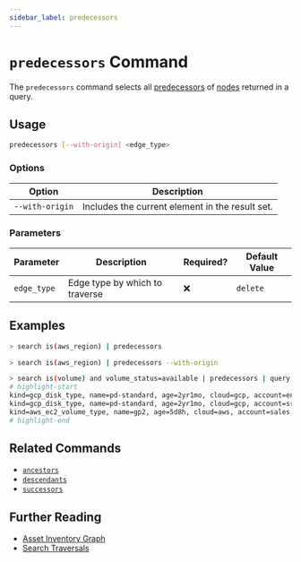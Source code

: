 ```yaml
---
sidebar_label: predecessors
---
```


# `predecessors` Command

The `predecessors` command selects all [predecessors](../../../concepts/asset-inventory-graph/index.mdx#predecessors) of [nodes](../../../concepts/asset-inventory-graph/index.mdx#nodes) returned in a query.

## Usage

```bash
predecessors [--with-origin] <edge_type>
```

### Options

| Option          | Description                                     |
| --------------- | ----------------------------------------------- |
| `--with-origin` | Includes the current element in the result set. |

### Parameters

| Parameter   | Description                    | Required? | Default Value |
| ----------- | ------------------------------ | --------- | ------------- |
| `edge_type` | Edge type by which to traverse | ❌        | `delete`      |

## Examples

```bash title="Equivalent to query is(aws_region) <--"
> search is(aws_region) | predecessors
```

```bash title="Equivalent to query is(aws_region) <-[0:1]-"
> search is(aws_region) | predecessors --with-origin
```

```bash
> search is(volume) and volume_status=available | predecessors | query is(volume_type)
# highlight-start
​kind=gcp_disk_type, name=pd-standard, age=2yr1mo, cloud=gcp, account=eng, region=us-central1, zone=us-central1-a
​kind=gcp_disk_type, name=pd-standard, age=2yr1mo, cloud=gcp, account=sre, region=us-central1, zone=us-central1-a
​kind=aws_ec2_volume_type, name=gp2, age=5d8h, cloud=aws, account=sales, region=us-west-2
# highlight-end
```

## Related Commands

- [`ancestors`](./ancestors.mdx)
- [`descendants`](./descendants.mdx)
- [`successors`](./successors.mdx)

## Further Reading

- [Asset Inventory Graph](../../../concepts/asset-inventory-graph/index.mdx)
- [Search Traversals](../../search/traversals.mdx)
